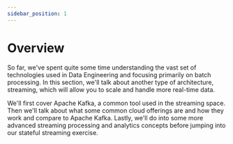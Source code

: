 ```yaml
---
sidebar_position: 1
---
```


# Overview
So far, we've spent quite some time understanding the vast set of technologies used in Data Engineering and focusing primarily on batch processing. In this section, we'll talk about another type of architecture, streaming, which will allow you to scale and handle more real-time data.

We'll first cover Apache Kafka, a common tool used in the streaming space. Then we'll talk about what some common cloud offerings are and how they work and compare to Apache Kafka. Lastly, we'll do into some more advanced streaming processing and analytics concepts before jumping into our stateful streaming exercise.